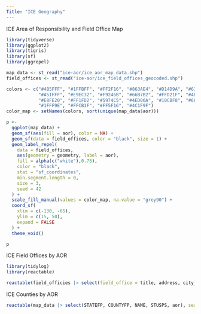 ```yaml
---
Title: "ICE Geography"
---
```


ICE Area of Responsibility and Field Office Map

```r
library(tidyverse)
library(ggplot2)
library(tigris)
library(sf)
library(ggrepel)

map_data <- st_read("ice-aor/ice_aor_map_data.shp")
field_offices <- st_read("ice-aor/ice_field_offices_geocoded.shp")

colors <- c("#4B5FFF", "#1FFBFF", "#FF2F16", "#863AE4", "#D14D9A", "#63B6FB",
            "#A51FFF", "#E9EC32", "#F9246B", "#66B7B2", "#FFD21F", "#4B1FFF", "#5DC658", "#F9C424",
            "#E8FE20", "#FF1FD2", "#5974C5", "#4ED06A", "#10CBF8", "#66FF1F", "#D61FFF",
            "#1FFF9E", "#FFCB1F", "#FF5F16", "#4C1F9F")
color_map <- setNames(colors, sort(unique(map_data$aor)))

p <- 
  ggplot(map_data) +
  geom_sf(aes(fill = aor), color = NA) +
  geom_sf(data = field_offices, color = "black", size = 1) +
  geom_label_repel(
    data = field_offices,
    aes(geometry = geometry, label = aor),
    fill = alpha(c("white"),0.75),
    color = "black",
    stat = "sf_coordinates",
    min.segment.length = 0,
    size = 3,
    seed = 42 
  ) +
  scale_fill_manual(values = color_map, na.value = "grey90") +
  coord_sf(
    xlim = c(-130, -65),
    ylim = c(15, 50),
    expand = FALSE
  ) +
  theme_void()

p
```

ICE Field Offices by AOR

```r
library(tidylog)
library(reactable)

reactable(field_officies |> select(field_office = title, address, city_state, aor), searchable = TRUE, defaultPageSize = 5)

```

ICE Counties by AOR

```r
reactable(map_data |> select(STATEFP, COUNTYFP, NAME, STUSPS, aor), searchable = TRUE, defaultPageSize = 5)
```
